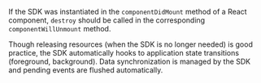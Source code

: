 If the SDK was instantiated in the `componentDidMount` method of a React component, `destroy` should be called in the corresponding `componentWillUnmount` method. 

Though releasing resources (when the SDK is no longer needed) is good practice, the SDK automatically hooks to application state transitions (foreground, background). Data synchronization is managed by the SDK and pending events are flushed automatically.